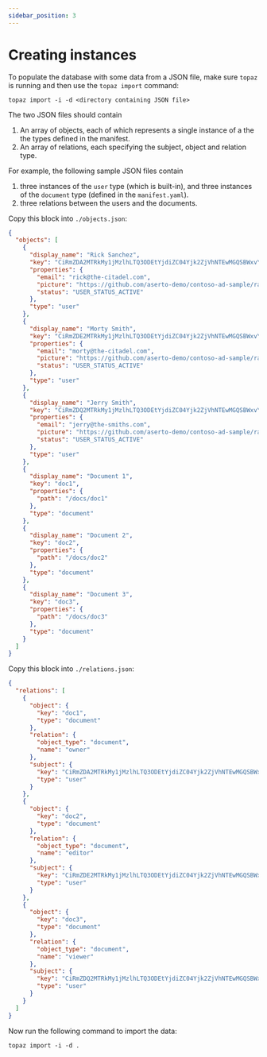 ```yaml
---
sidebar_position: 3
---
```


# Creating instances

To populate the database with some data from a JSON file, make sure `topaz` is running and then use the `topaz import` command:

```
topaz import -i -d <directory containing JSON file>
```

The two JSON files should contain
1. An array of objects, each of which represents a single instance of a the the types defined in the manifest.
2. An array of relations, each specifying the subject, object and relation type.

For example, the following sample JSON files contain
1. three instances of the `user` type (which is built-in), and three instances of the `document` type (defined in the `manifest.yaml`).
2. three relations between the users and the documents.

Copy this block into `./objects.json`:
```json
{
  "objects": [
    {
      "display_name": "Rick Sanchez",
      "key": "CiRmZDA2MTRkMy1jMzlhLTQ3ODEtYjdiZC04Yjk2ZjVhNTEwMGQSBWxvY2Fs",
      "properties": {
        "email": "rick@the-citadel.com",
        "picture": "https://github.com/aserto-demo/contoso-ad-sample/raw/main/UserImages/Rick%20Sanchez.jpg",
        "status": "USER_STATUS_ACTIVE"
      },
      "type": "user"
    },
    {
      "display_name": "Morty Smith",
      "key": "CiRmZDE2MTRkMy1jMzlhLTQ3ODEtYjdiZC04Yjk2ZjVhNTEwMGQSBWxvY2Fs",
      "properties": {
        "email": "morty@the-citadel.com",
        "picture": "https://github.com/aserto-demo/contoso-ad-sample/raw/main/UserImages/Morty%20Smith.jpg",
        "status": "USER_STATUS_ACTIVE"
      },
      "type": "user"
    },
    {
      "display_name": "Jerry Smith",
      "key": "CiRmZDQ2MTRkMy1jMzlhLTQ3ODEtYjdiZC04Yjk2ZjVhNTEwMGQSBWxvY2Fs",
      "properties": {
        "email": "jerry@the-smiths.com",
        "picture": "https://github.com/aserto-demo/contoso-ad-sample/raw/main/UserImages/Jerry%20Smith.jpg",
        "status": "USER_STATUS_ACTIVE"
      },
      "type": "user"
    },
    {
      "display_name": "Document 1",
      "key": "doc1",
      "properties": {
        "path": "/docs/doc1"
      },
      "type": "document"
    },
    {
      "display_name": "Document 2",
      "key": "doc2",
      "properties": {
        "path": "/docs/doc2"
      },
      "type": "document"
    },
    {
      "display_name": "Document 3",
      "key": "doc3",
      "properties": {
        "path": "/docs/doc3"
      },
      "type": "document"
    }
  ]
}
```

Copy this block into `./relations.json`:
```json
{
  "relations": [
    {
      "object": {
        "key": "doc1",
        "type": "document"
      },
      "relation": {
        "object_type": "document",
        "name": "owner"
      },
      "subject": {
        "key": "CiRmZDA2MTRkMy1jMzlhLTQ3ODEtYjdiZC04Yjk2ZjVhNTEwMGQSBWxvY2Fs",
        "type": "user"
      }
    },
    {
      "object": {
        "key": "doc2",
        "type": "document"
      },
      "relation": {
        "object_type": "document",
        "name": "editor"
      },
      "subject": {
        "key": "CiRmZDE2MTRkMy1jMzlhLTQ3ODEtYjdiZC04Yjk2ZjVhNTEwMGQSBWxvY2Fs",
        "type": "user"
      }
    },
    {
      "object": {
        "key": "doc3",
        "type": "document"
      },
      "relation": {
        "object_type": "document",
        "name": "viewer"
      },
      "subject": {
        "key": "CiRmZDQ2MTRkMy1jMzlhLTQ3ODEtYjdiZC04Yjk2ZjVhNTEwMGQSBWxvY2Fs",
        "type": "user"
      }
    }
  ]
}
```

Now run the following command to import the data:

```
topaz import -i -d .
```
